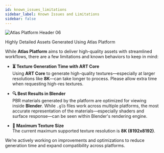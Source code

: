 ```yaml
---
id: known_issues_limitations
sidebar_label: Known Issues and Limitations
sidebar: false
---
```

<div style={{ textAlign: 'center', margin: '1.5rem 0' }}>
  <img
    src="\img/headers/06.jpg"
    alt="Atlas Platform Header 06"
    style={{ maxWidth: '100%', borderRadius: '8px' }}
  />
  <p style={{ fontSize: '0.9rem', color: '#555', marginTop: '0.5rem' }}>
   Highly Detailed Assets Generated Using Atlas Platform
  </p>
</div>

While **Atlas Platform** aims to deliver high-quality assets with streamlined workflows, there are a few limitations and known behaviors to keep in mind:

- **⏳ Texture Generation Time with ART Core**  
  Using **ART Core** to generate high-quality textures—especially at larger resolutions like **8K**—can take longer to process. Please allow extra time when requesting high-res textures.

- **🔍 Best Results in Blender**  
  PBR materials generated by the platform are optimized for viewing inside **Blender**. While `.glb` files work across multiple platforms, the most accurate representation of the materials—especially shaders and surface response—can be seen within Blender's rendering engine.

- **📐 Maximum Texture Size**  
  The current maximum supported texture resolution is **8K (8192x8192)**.

We’re actively working on improvements and optimizations to reduce generation time and expand compatibility across platforms.
